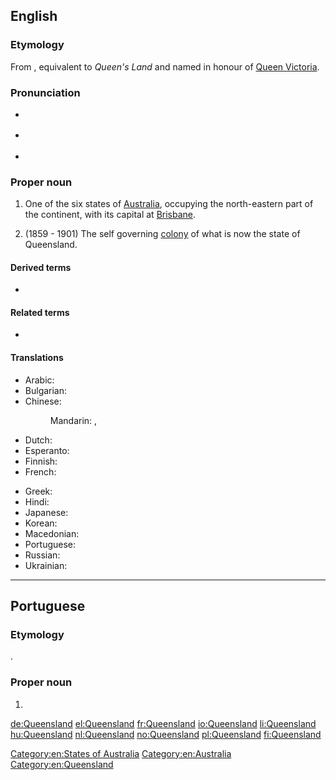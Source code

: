 ==English==
{{wikipedia}}
===Etymology===
From {{affix|en|queen|-s-|-land|nodot=1}}, equivalent to ''Queen's Land'' and named in honour of [[w:Queen Victoria|Queen Victoria]].

===Pronunciation===
* {{a|AusE}} {{IPA|/ˈkwɪːnzˌlæːnd/|lang=en}}
* {{a|UK}} {{IPA|/ˈkwiːnz.lænd/|lang=en}}
* {{a|US}} {{IPA|/ˈkwiːnzlənd/|lang=en}}

===Proper noun===
{{en-proper noun}}

# One of the six states of [[Australia]], occupying the north-eastern part of the continent, with its capital at [[Brisbane]].
# {{label|en|historical}} (1859 - 1901) The self governing [[colony]] of what is now the state of Queensland.

====Derived terms====
* {{l|en|QLD}}

====Related terms====
* {{l|en|North Queensland}}

====Translations====
{{trans-top|Australian state}}
* Arabic: {{t|ar|كْوِينْزْلَانْد|m|tr=kwinzland}}
* Bulgarian: {{t|bg|Куиинсланд}}
* Chinese:
*: Mandarin: {{t|cmn|昆士蘭|sc=Hani}}, {{t+|cmn|昆士兰|tr=Kūnshìlán|sc=Hani}}
* Dutch: {{t+|nl|Queensland}}
* Esperanto: {{t|eo|Kvinslando}}
* Finnish: {{t+|fi|Queensland}}
* French: {{t+|fr|Queensland|m}}
{{trans-mid}}
* Greek: {{t|el|Κουΐνσλαντ}}
* Hindi: {{t|hi|क्वींसलैंड|tr=kvīnslaiṇḍ}}
* Japanese: {{t|ja|クイーンズランド|tr=Kuīnzurando}}
* Korean: {{t|ko|퀸즐랜드|tr=Kwinjeullaendeu}}
* Macedonian: {{t|mk|Квинсленд|m|tr=Kvínslend}}
* Portuguese: {{t|pt|Queensland|m}}
* Russian: {{t|ru|Кви́нсленд|m}}
* Ukrainian: {{t|uk|Квінсленд|m|tr=Kvínslend}}
{{trans-bottom}}

[[Category:en:States of Australia]]
[[Category:en:Australia]]
[[Category:en:Queensland]]

----

==Portuguese==

===Etymology===
{{bor|pt|en|Queensland}}.

===Proper noun===
{{pt-proper noun|m}}

# {{place|pt|state|c/Australia|t1=Queensland}}

[[de:Queensland]]
[[el:Queensland]]
[[fr:Queensland]]
[[io:Queensland]]
[[li:Queensland]]
[[hu:Queensland]]
[[nl:Queensland]]
[[no:Queensland]]
[[pl:Queensland]]
[[fi:Queensland]]
